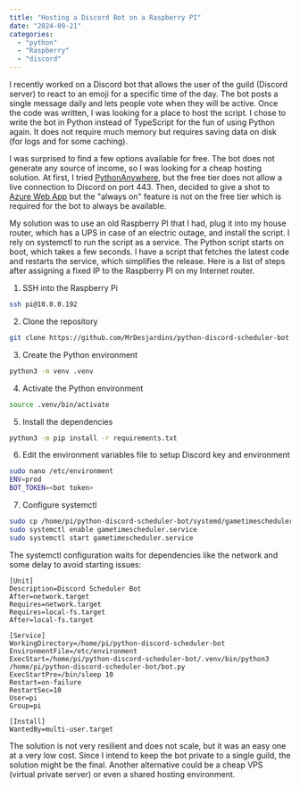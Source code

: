 ```yaml
---
title: "Hosting a Discord Bot on a Raspberry PI"
date: "2024-09-21"
categories:
  - "python"
  - "Raspberry"
  - "discord"
---
```


I recently worked on a Discord bot that allows the user of the guild (Discord server) to react to an emoji for a specific time of the day. The bot posts a single message daily and lets people vote when they will be active. Once the code was written, I was looking for a place to host the script. I chose to write the bot in Python instead of TypeScript for the fun of using Python again. It does not require much memory but requires saving data on disk (for logs and for some caching).

I was surprised to find a few options available for free. The bot does not generate any source of income, so I was looking for a cheap hosting solution. At first, I tried [PythonAnywhere](https://www.pythonanywhere.com/), but the free tier does not allow a live connection to Discord on port 443. Then, decided to give a shot to [Azure Web App](https://azure.microsoft.com/en-us/products/app-service) but the "always on" feature is not on the free tier which is required for the bot to always be available.

My solution was to use an old Raspberry PI that I had, plug it into my house router, which has a UPS in case of an electric outage, and install the script. I rely on systemctl to run the script as a service. The Python script starts on boot, which takes a few seconds. I have a script that fetches the latest code and restarts the service, which simplifies the release. Here is a list of steps after assigning a fixed IP to the Raspberry PI on my Internet router.


1. SSH into the Raspberry Pi
```sh
ssh pi@10.0.0.192
```
2. Clone the repository
```sh
git clone https://github.com/MrDesjardins/python-discord-scheduler-bot.git
```
3. Create the Python environment 
```sh
python3 -m venv .venv
``` 
4. Activate the Python environment 
```sh
source .venv/bin/activate
```
5. Install the dependencies 
```sh
python3 -m pip install -r requirements.txt
```
6. Edit the environment variables file to setup Discord key and environment
```sh
sudo nano /etc/environment
ENV=prod
BOT_TOKEN=<bot token>
```
7. Configure systemctl
```sh
sudo cp /home/pi/python-discord-scheduler-bot/systemd/gametimescheduler.service /etc/systemd/system/gametimescheduler.service
sudo systemctl enable gametimescheduler.service
sudo systemctl start gametimescheduler.service
```

The systemctl configuration waits for dependencies like the network and some delay to avoid starting issues:

```
[Unit]
Description=Discord Scheduler Bot
After=network.target
Requires=network.target
Requires=local-fs.target
After=local-fs.target

[Service]
WorkingDirectory=/home/pi/python-discord-scheduler-bot
EnvironmentFile=/etc/environment
ExecStart=/home/pi/python-discord-scheduler-bot/.venv/bin/python3 /home/pi/python-discord-scheduler-bot/bot.py
ExecStartPre=/bin/sleep 10
Restart=on-failure
RestartSec=10
User=pi
Group=pi

[Install]
WantedBy=multi-user.target
```

The solution is not very resilient and does not scale, but it was an easy one at a very low cost. Since I intend to keep the bot private to a single guild, the solution might be the final. Another alternative could be a cheap VPS (virtual private server) or even a shared hosting environment.